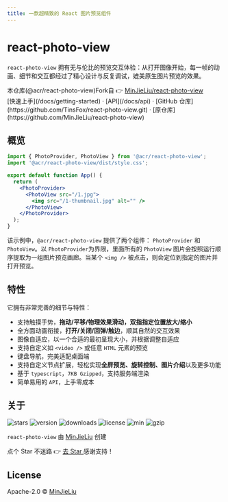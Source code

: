 ```yaml
---
title: 一款超精致的 React 图片预览组件
---
```



<h1 className="text-center font-bold md:text-5xl mt-8">react-photo-view</h1>

<Bleed>
  <Features />
</Bleed>

`react-photo-view` 拥有无与伦比的预览交互体验：从打开图像开始，每一帧的动画、细节和交互都经过了精心设计与反复调试，媲美原生图片预览的效果。

<Callout emoji="🤪">
  <span>本仓库(@acr/react-photo-view)Fork自 👉 </span>
  <a className="inline-block" href="https://github.com/MinJieLiu/react-photo-view" target="_blank">
    MinJieLiu/react-photo-view
  </a>
</Callout>

<div className="mt-16 mb-20 text-center">
  [快速上手](/docs/getting-started) · [API](/docs/api) · [GitHub 仓库](https://github.com/TinsFox/react-photo-view.git)
  · [原仓库](https://github.com/MinJieLiu/react-photo-view)
</div>

<Index />

## 概览

```jsx
import { PhotoProvider, PhotoView } from '@acr/react-photo-view';
import '@acr/react-photo-view/dist/style.css';

export default function App() {
  return (
    <PhotoProvider>
      <PhotoView src="/1.jpg">
        <img src="/1-thumbnail.jpg" alt="" />
      </PhotoView>
    </PhotoProvider>
  );
}
```

该示例中，`@acr/react-photo-view` 提供了两个组件： `PhotoProvider` 和 `PhotoView`。以 `PhotoProvider`为界限，里面所有的 `PhotoView` 图片会按照运行顺序提取为一组图片预览画廊。当某个 `<img />` 被点击，则会定位到指定的图片并打开预览。

## 特性

它拥有非常完善的细节与特性：

- 支持触摸手势，**拖动/平移/物理效果滑动，双指指定位置放大/缩小**
- 全方面动画衔接，**打开/关闭/回弹/触边**，顺其自然的交互效果
- 图像自适应，以一个合适的最初呈现大小，并根据调整自适应
- 支持自定义如 `<video />` 或任意 `HTML` 元素的预览
- 键盘导航，完美适配桌面端
- 支持自定义节点扩展，轻松实现**全屏预览、旋转控制、图片介绍**以及更多功能
- 基于 `typescript`，`7KB Gzipped`，支持服务端渲染
- 简单易用的 `API`，上手零成本

## 关于

<p className="flex flex-wrap">
  <img alt="stars" src="https://badgen.net/github/stars/MinJieLiu/react-photo-view" className="mr-2 mb-2" />
  <img alt="version" src="https://img.shields.io/npm/v/react-photo-view.svg?style=flat-square" className="mr-2 mb-2" />
  <img
    alt="downloads"
    src="http://img.shields.io/npm/dm/react-photo-view.svg?style=flat-square"
    className="mr-2 mb-2"
  />
  <img alt="license" src="https://badgen.net/npm/license/react-photo-view" className="mr-2 mb-2" />
  <img alt="min" src="https://badgen.net/bundlephobia/min/react-photo-view?label=minified" className="mr-2 mb-2" />
  <img alt="gzip" src="https://badgen.net/bundlephobia/minzip/react-photo-view?label=gzip" className="mr-2 mb-2" />
</p>

`react-photo-view` 由 [MinJieLiu](https://github.com/MinJieLiu) 创建

<Callout emoji="😄">
  <span>点个 Star 不迷路 👉 </span>
  <a className="inline-block" href="https://github.com/MinJieLiu/react-photo-view" target="_blank">
    去 Star
  </a>
  <span> 感谢支持！</span>
</Callout>

## License

Apache-2.0 © [MinJieLiu](https://github.com/MinJieLiu)
